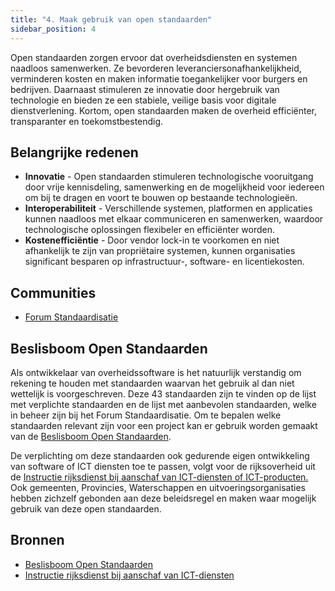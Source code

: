 ```yaml
---
title: "4. Maak gebruik van open standaarden"
sidebar_position: 4
---
```


Open standaarden zorgen ervoor dat overheidsdiensten en systemen naadloos samenwerken. Ze bevorderen leveranciersonafhankelijkheid, verminderen kosten en maken informatie toegankelijker voor burgers en bedrijven. Daarnaast stimuleren ze innovatie door hergebruik van technologie en bieden ze een stabiele, veilige basis voor digitale dienstverlening. Kortom, open standaarden maken de overheid efficiënter, transparanter en toekomstbestendig.

## Belangrijke redenen

- **Innovatie** - Open standaarden stimuleren technologische vooruitgang door vrije kennisdeling, samenwerking en de mogelijkheid voor iedereen om bij te dragen en voort te bouwen op bestaande technologieën.
- **Interoperabiliteit** - Verschillende systemen, platformen en applicaties kunnen naadloos met elkaar communiceren en samenwerken, waardoor technologische oplossingen flexibeler en efficiënter worden.
- **Kostenefficiëntie** - Door vendor lock-in te voorkomen en niet afhankelijk te zijn van propriëtaire systemen, kunnen organisaties significant besparen op infrastructuur-, software- en licentiekosten.

## Communities

- [Forum Standaardisatie](/communities/forum-standaardisatie)

## Beslisboom Open Standaarden

Als ontwikkelaar van overheidssoftware is het natuurlijk verstandig om rekening te houden met standaarden waarvan het gebruik al dan niet wettelijk is voorgeschreven. Deze 43 standaarden zijn te vinden op de lijst met verplichte standaarden en de lijst met aanbevolen standaarden, welke in beheer zijn bij het Forum Standaardisatie. Om te bepalen welke standaarden relevant zijn voor een project kan er gebruik worden gemaakt van de [Beslisboom Open Standaarden](https://www.forumstandaardisatie.nl/beslisboom/beslisboom-open-standaarden/).

De verplichting om deze standaarden ook gedurende eigen ontwikkeling van software of ICT diensten toe te passen, volgt voor de rijksoverheid uit de [Instructie rijksdienst bij aanschaf van ICT-diensten of ICT-producten.](https://wetten.overheid.nl/BWBR0024717/2008-11-23) Ook gemeenten, Provincies, Waterschappen en uitvoeringsorganisaties hebben zichzelf gebonden aan deze beleidsregel en maken waar mogelijk gebruik van deze open standaarden.

## Bronnen

- [Beslisboom Open Standaarden](https://www.forumstandaardisatie.nl/beslisboom/beslisboom-open-standaarden)
- [Instructie rijksdienst bij aanschaf van ICT-diensten](https://wetten.overheid.nl/BWBR0024717/2008-11-23)
